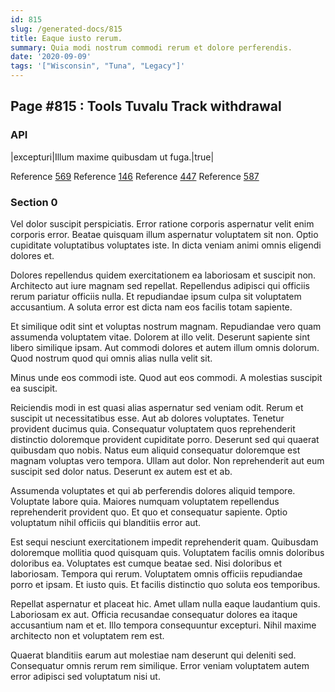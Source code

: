 ```yaml
---
id: 815
slug: /generated-docs/815
title: Eaque iusto rerum.
summary: Quia modi nostrum commodi rerum et dolore perferendis.
date: '2020-09-09'
tags: '["Wisconsin", "Tuna", "Legacy"]'
---
```

## Page #815 : Tools Tuvalu Track withdrawal

### API

|excepturi|Illum maxime quibusdam ut fuga.|true|

Reference [569](/generated-docs/569)
Reference [146](/generated-docs/146)
Reference [447](/generated-docs/447)
Reference [587](/generated-docs/587)


### Section 0
Vel dolor suscipit perspiciatis. Error ratione corporis aspernatur velit enim corporis error. Beatae quisquam illum aspernatur voluptatem sit non. Optio cupiditate voluptatibus voluptates iste. In dicta veniam animi omnis eligendi dolores et.
 Dolores repellendus quidem exercitationem ea laboriosam et suscipit non. Architecto aut iure magnam sed repellat. Repellendus adipisci qui officiis rerum pariatur officiis nulla. Et repudiandae ipsum culpa sit voluptatem accusantium. A soluta error est dicta nam eos facilis totam sapiente.
 Et similique odit sint et voluptas nostrum magnam. Repudiandae vero quam assumenda voluptatem vitae. Dolorem at illo velit.
Deserunt sapiente sint libero similique ipsam. Aut commodi dolores et autem illum omnis dolorum. Quod nostrum quod qui omnis alias nulla velit sit.
 Minus unde eos commodi iste. Quod aut eos commodi. A molestias suscipit ea suscipit.
 Reiciendis modi in est quasi alias aspernatur sed veniam odit. Rerum et suscipit ut necessitatibus esse. Aut ab dolores voluptates. Tenetur provident ducimus quia.
Consequatur voluptatem quos reprehenderit distinctio doloremque provident cupiditate porro. Deserunt sed qui quaerat quibusdam quo nobis. Natus eum aliquid consequatur doloremque est magnam voluptas vero tempora. Ullam aut dolor. Non reprehenderit aut eum suscipit sed dolor natus. Deserunt ex autem est et ab.
 Assumenda voluptates et qui ab perferendis dolores aliquid tempore. Voluptate labore quia. Maiores numquam voluptatem repellendus reprehenderit provident quo. Et quo et consequatur sapiente. Optio voluptatum nihil officiis qui blanditiis error aut.
 Est sequi nesciunt exercitationem impedit reprehenderit quam. Quibusdam doloremque mollitia quod quisquam quis. Voluptatem facilis omnis doloribus doloribus ea.
Voluptates est cumque beatae sed. Nisi doloribus et laboriosam. Tempora qui rerum. Voluptatem omnis officiis repudiandae porro et ipsam. Et iusto quis. Et facilis distinctio quo soluta eos temporibus.
 Repellat aspernatur et placeat hic. Amet ullam nulla eaque laudantium quis. Laboriosam ex aut. Officia recusandae consequatur dolores ea itaque accusantium nam et et. Illo tempora consequuntur excepturi. Nihil maxime architecto non et voluptatem rem est.
 Quaerat blanditiis earum aut molestiae nam deserunt qui deleniti sed. Consequatur omnis rerum rem similique. Error veniam voluptatem autem error adipisci sed voluptatum nisi ut.

